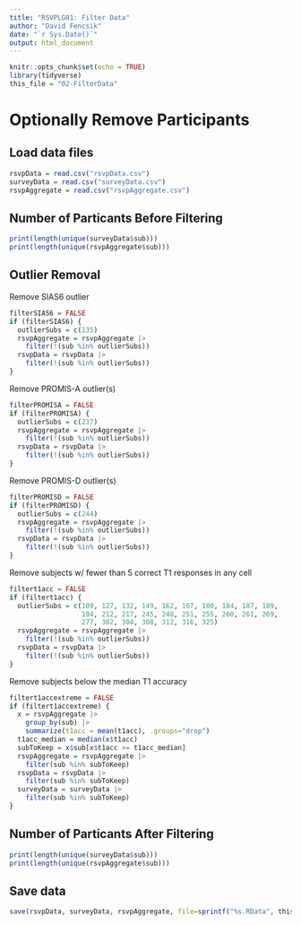 ```yaml
---
title: "RSVPLG01: Filter Data"
author: "David Fencsik"
date: "`r Sys.Date()`"
output: html_document
---
```


```r
knitr::opts_chunk$set(echo = TRUE)
library(tidyverse)
this_file = "02-FilterData"
```

# Optionally Remove Participants

## Load data files

```r
rsvpData = read.csv("rsvpData.csv")
surveyData = read.csv("surveyData.csv")
rsvpAggregate = read.csv("rsvpAggregate.csv")
```

## Number of Particants Before Filtering

```r
print(length(unique(surveyData$sub)))
print(length(unique(rsvpAggregate$sub)))
```

## Outlier Removal

Remove SIAS6 outlier

```r
filterSIAS6 = FALSE
if (filterSIAS6) {
  outlierSubs = c(135)
  rsvpAggregate = rsvpAggregate |>
    filter(!(sub %in% outlierSubs))
  rsvpData = rsvpData |>
    filter(!(sub %in% outlierSubs))
}
```

Remove PROMIS-A outlier(s)

```r
filterPROMISA = FALSE
if (filterPROMISA) {
  outlierSubs = c(237)
  rsvpAggregate = rsvpAggregate |>
    filter(!(sub %in% outlierSubs))
  rsvpData = rsvpData |>
    filter(!(sub %in% outlierSubs))
}
```

Remove PROMIS-D outlier(s)

```r
filterPROMISD = FALSE
if (filterPROMISD) {
  outlierSubs = c(244)
  rsvpAggregate = rsvpAggregate |>
    filter(!(sub %in% outlierSubs))
  rsvpData = rsvpData |>
    filter(!(sub %in% outlierSubs))
}
```

Remove subjects w/ fewer than 5 correct T1 responses in any cell

```r
filtert1acc = FALSE
if (filtert1acc) {
  outlierSubs = c(109, 127, 132, 149, 162, 167, 180, 184, 187, 189,
                  194, 212, 217, 245, 248, 251, 255, 260, 261, 269,
                  277, 302, 304, 308, 312, 316, 325)
  rsvpAggregate = rsvpAggregate |>
    filter(!(sub %in% outlierSubs))
  rsvpData = rsvpData |>
    filter(!(sub %in% outlierSubs))
}
```

Remove subjects below the median T1 accuracy

```r
filtert1accextreme = FALSE
if (filtert1accextreme) {
  x = rsvpAggregate |>
    group_by(sub) |>
    summarize(t1acc = mean(t1acc), .groups="drop")
  t1acc_median = median(x$t1acc)
  subToKeep = x$sub[x$t1acc >= t1acc_median]
  rsvpAggregate = rsvpAggregate |>
    filter(sub %in% subToKeep)
  rsvpData = rsvpData |>
    filter(sub %in% subToKeep)
  surveyData = surveyData |>
    filter(sub %in% subToKeep)
}
```

## Number of Particants After Filtering

```r
print(length(unique(surveyData$sub)))
print(length(unique(rsvpAggregate$sub)))
```

## Save data

```r
save(rsvpData, surveyData, rsvpAggregate, file=sprintf("%s.RData", this_file))
```
